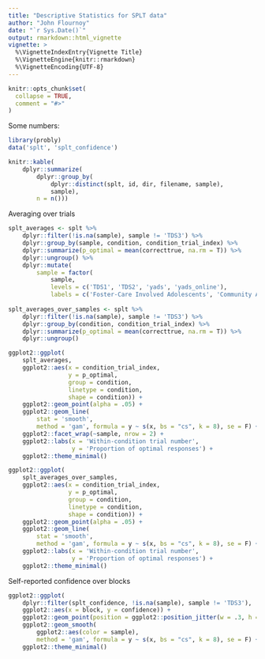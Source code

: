 ```yaml
---
title: "Descriptive Statistics for SPLT data"
author: "John Flournoy"
date: "`r Sys.Date()`"
output: rmarkdown::html_vignette
vignette: >
  %\VignetteIndexEntry{Vignette Title}
  %\VignetteEngine{knitr::rmarkdown}
  %\VignetteEncoding{UTF-8}
---
```


```r
knitr::opts_chunk$set(
  collapse = TRUE,
  comment = "#>"
)
```

Some numbers: 

```r
library(probly)
data('splt', 'splt_confidence')

knitr::kable(
    dplyr::summarize(
        dplyr::group_by(
            dplyr::distinct(splt, id, dir, filename, sample),
            sample),
        n = n()))
```

Averaging over trials

```r

splt_averages <- splt %>%
    dplyr::filter(!is.na(sample), sample != 'TDS3') %>%
    dplyr::group_by(sample, condition, condition_trial_index) %>%
    dplyr::summarize(p_optimal = mean(correcttrue, na.rm = T)) %>%
    dplyr::ungroup() %>% 
    dplyr::mutate(
        sample = factor(
            sample,
            levels = c('TDS1', 'TDS2', 'yads', 'yads_online'),
            labels = c('Foster-Care Involved Adolescents', 'Community Adolescents', 'College', 'College, Online')))
    
splt_averages_over_samples <- splt %>%
    dplyr::filter(!is.na(sample), sample != 'TDS3') %>%
    dplyr::group_by(condition, condition_trial_index) %>%
    dplyr::summarize(p_optimal = mean(correcttrue, na.rm = T)) %>%
    dplyr::ungroup()

ggplot2::ggplot(
    splt_averages,
    ggplot2::aes(x = condition_trial_index,
                 y = p_optimal,
                 group = condition,
                 linetype = condition,
                 shape = condition)) + 
    ggplot2::geom_point(alpha = .05) + 
    ggplot2::geom_line(
        stat = 'smooth',
        method = 'gam', formula = y ~ s(x, bs = "cs", k = 8), se = F) + 
    ggplot2::facet_wrap(~sample, nrow = 2) + 
    ggplot2::labs(x = 'Within-condition trial number',
                  y = 'Proportion of optimal responses') + 
    ggplot2::theme_minimal()

ggplot2::ggplot(
    splt_averages_over_samples,
    ggplot2::aes(x = condition_trial_index,
                 y = p_optimal,
                 group = condition,
                 linetype = condition,
                 shape = condition)) + 
    ggplot2::geom_point(alpha = .05) + 
    ggplot2::geom_line(
        stat = 'smooth',
        method = 'gam', formula = y ~ s(x, bs = "cs", k = 8), se = F) +
    ggplot2::labs(x = 'Within-condition trial number',
                  y = 'Proportion of optimal responses') + 
    ggplot2::theme_minimal()


```

Self-reported confidence over blocks

```r
ggplot2::ggplot(
    dplyr::filter(splt_confidence, !is.na(sample), sample != 'TDS3'),
    ggplot2::aes(x = block, y = confidence)) + 
    ggplot2::geom_point(position = ggplot2::position_jitter(w = .3, h = .3), alpha = .1) +
    ggplot2::geom_smooth(
        ggplot2::aes(color = sample),
        method = 'gam', formula = y ~ s(x, bs = "cs", k = 8), se = F) + 
    ggplot2::theme_minimal()
```
